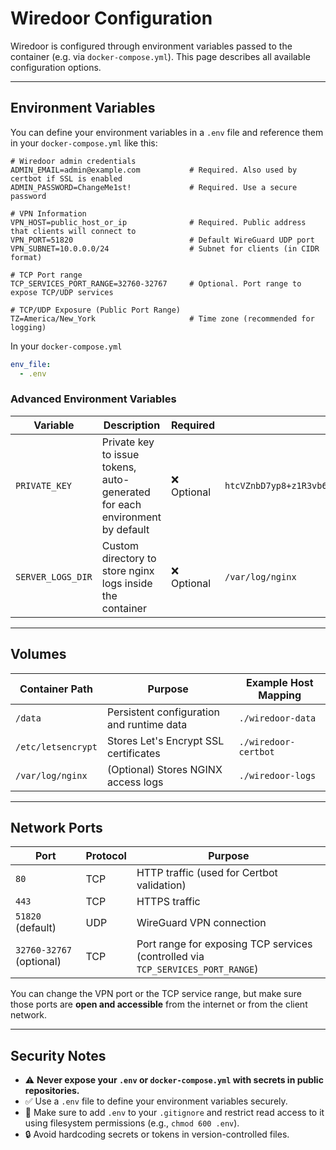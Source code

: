 # Wiredoor Configuration

Wiredoor is configured through environment variables passed to the container (e.g. via `docker-compose.yml`).
This page describes all available configuration options.

---

## Environment Variables

You can define your environment variables in a `.env` file and reference them in your `docker-compose.yml` like this:

```dotenv filename=".env" copy
# Wiredoor admin credentials
ADMIN_EMAIL=admin@example.com           # Required. Also used by certbot if SSL is enabled
ADMIN_PASSWORD=ChangeMe1st!             # Required. Use a secure password

# VPN Information
VPN_HOST=public_host_or_ip              # Required. Public address that clients will connect to
VPN_PORT=51820                          # Default WireGuard UDP port
VPN_SUBNET=10.0.0.0/24                  # Subnet for clients (in CIDR format)

# TCP Port range
TCP_SERVICES_PORT_RANGE=32760-32767     # Optional. Port range to expose TCP/UDP services

# TCP/UDP Exposure (Public Port Range)
TZ=America/New_York                     # Time zone (recommended for logging)
```

In your `docker-compose.yml`

```yaml filename="docker-compose.yml" copy
env_file:
  - .env
```


### Advanced Environment Variables

| Variable | Description | Required | Example |
|----------|-------------|----------|---------|
| `PRIVATE_KEY` | Private key to issue tokens, auto-generated for each environment by default |  ❌ Optional | `htcVZnbD7yp8+z1R3vb6ww...gNrKNc/C7fkbHwBbw6uzIX61wLzlYg==` |
| `SERVER_LOGS_DIR` | Custom directory to store nginx logs inside the container | ❌ Optional | `/var/log/nginx` |
---

## Volumes

| Container Path | Purpose | Example Host Mapping |
|----------------|---------|----------------------|
| `/data` | Persistent configuration and runtime data | `./wiredoor-data` |
| `/etc/letsencrypt` | Stores Let's Encrypt SSL certificates | `./wiredoor-certbot` |
| `/var/log/nginx` | (Optional) Stores NGINX access logs | `./wiredoor-logs` |

---

## Network Ports

| Port | Protocol | Purpose |
|------|----------|---------|
| `80` | TCP | HTTP traffic (used for Certbot validation) |
| `443` | TCP | HTTPS traffic |
| `51820` (default) | UDP | WireGuard VPN connection |
| `32760-32767` (optional) | TCP | Port range for exposing TCP services (controlled via `TCP_SERVICES_PORT_RANGE`) |

You can change the VPN port or the TCP service range, but make sure those ports are **open and accessible** from the internet or from the client network.

---

## Security Notes

- ⚠️ **Never expose your `.env` or `docker-compose.yml` with secrets in public repositories.**
- ✅ Use a `.env` file to define your environment variables securely.
- 📁 Make sure to add `.env` to your `.gitignore` and restrict read access to it using filesystem permissions (e.g., `chmod 600 .env`).
- 🔒 Avoid hardcoding secrets or tokens in version-controlled files.
